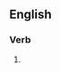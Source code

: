 ==English==

===Verb===
{{head|en|verb form}}

# {{present participle of|platinise|lang=en|nocat=1}}